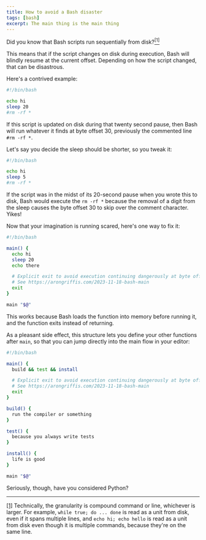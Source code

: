 ```yaml
---
title: How to avoid a Bash disaster
tags: [bash]
excerpt: The main thing is the main thing
---
```


Did you know that Bash scripts run sequentially from disk?<a href="#foot1" id="ref1"><sup>[1]</sup></a>

This means that if the script changes on disk during execution, Bash will
blindly resume at the current offset. Depending on how the script changed, that
can be disastrous.

Here's a contrived example:

```bash
#!/bin/bash

echo hi
sleep 20
#rm -rf *
```

If this script is updated on disk during that twenty second pause, then Bash
will run whatever it finds at byte offset 30, previously the commented line `#rm
-rf *`.

Let's say you decide the sleep should be shorter, so you tweak it:

```bash
#!/bin/bash

echo hi
sleep 5
#rm -rf *
```

If the script was in the midst of its 20-second pause when you wrote this to
disk, Bash would execute the `rm -rf *` because the removal of a digit from the
sleep causes the byte offset 30 to skip over the comment character. Yikes!

Now that your imagination is running scared, here's one way to fix it:

```bash
#!/bin/bash

main() {
  echo hi
  sleep 20
  echo there

  # Explicit exit to avoid execution continuing dangerously at byte offset.
  # See https://arongriffis.com/2023-11-18-bash-main
  exit
}

main "$@"
```

This works because Bash loads the function into memory before running it, and
the function exits instead of returning.

As a pleasant side effect, this structure lets you define your other functions
after `main`, so that you can jump directly into the main flow in your editor:

```bash
#!/bin/bash

main() {
  build && test && install

  # Explicit exit to avoid execution continuing dangerously at byte offset.
  # See https://arongriffis.com/2023-11-18-bash-main
  exit
}

build() {
  run the compiler or something
}

test() {
  because you always write tests
}

install() {
  life is good
}

main "$@"
```

Seriously, though, have you considered Python?

---

<a href="#ref1" id="foot1">[1]</a> Technically, the granularity is compound
command or line, whichever is larger. For example, `while true; do ... done` is
read as a unit from disk, even if it spans multiple lines, and `echo hi; echo
hello` is read as a unit from disk even though it is multiple commands, because
they're on the same line.
